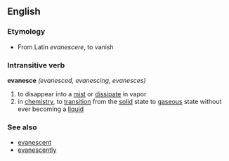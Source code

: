 == English ==
=== Etymology ===
*From Latin ''evanescere'', to vanish

=== Intransitive verb ===
'''evanesce''' ''(evanesced, evanescing, evanesces)''
# to disappear into a [[mist]] or [[dissipate]] in vapor
# in [[chemistry]], to [[transition]] from the [[solid]] state to [[gaseous]] state without ever becoming a [[liquid]]
=== See also ===
*[[evanescent]]
*[[evanescently]]